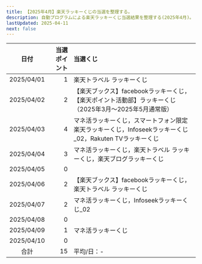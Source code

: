 ```yaml
---
title: 【2025年4月】楽天ラッキーくじの当選を整理する。
description: 自動プログラムによる楽天ラッキーくじ当選結果を整理する(2025年4月)。
lastUpdated: 2025-04-11
next: false
---
```



<CloudinaryImage txt={imageTxt} wid='800'></CloudinaryImage>
<NoteRakutenKuji></NoteRakutenKuji>


| 日付 | 当選ポイント | 当選くじ |
| :---: | ---: | :--- |
| 2025/04/01 | 1 | 楽天トラベル ラッキーくじ |
| 2025/04/02 | 2 | 【楽天ブックス】facebookラッキーくじ，【楽天ポイント活動部】ラッキーくじ（2025年3月〜2025年5月通常版） |
| 2025/04/03 | 4 | マネ活ラッキーくじ，スマートフォン限定 楽天ラッキーくじ，Infoseekラッキーくじ_02，Rakuten TVラッキーくじ |
| 2025/04/04 | 3 | マネ活ラッキーくじ，楽天トラベル ラッキーくじ，楽天ブログラッキーくじ |
| 2025/04/05 | 0 |  |
| 2025/04/06 | 2 | 【楽天ブックス】facebookラッキーくじ，楽天トラベル ラッキーくじ |
| 2025/04/07 | 2 | マネ活ラッキーくじ，Infoseekラッキーくじ_02 |
| 2025/04/08 | 0 |  |
| 2025/04/09 | 1 | マネ活ラッキーくじ |
| 2025/04/10 | 0 |  |
| 合計 | 15 | 平均/日：- |
